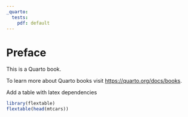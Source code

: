 ```yaml
---
_quarto:
  tests:
    pdf: default
---
```

# Preface {.unnumbered}

This is a Quarto book.

To learn more about Quarto books visit <https://quarto.org/docs/books>.

Add a table with latex dependencies

```r
library(flextable)
flextable(head(mtcars))
```